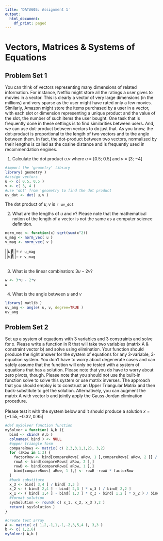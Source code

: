 ```yaml
---
title: 'DATA605: Assignment 1'
output:
  html_document:
    df_print: paged
---
```

# Vectors, Matrices & Systems of Equations 
## Problem Set 1

You can think of vectors representing many dimensions of related information. For
instance, Netflix might store all the ratings a user gives to movies in a vector. This is
clearly a vector of very large dimensions (in the millions) and very sparse as the user might
have rated only a few movies. Similarly, Amazon might store the items purchased by a user
in a vector, with each slot or dimension representing a unique product and the value of the
slot, the number of such items the user bought. One task that is frequently done in these
settings is to find similarities between users. And, we can use dot-product between vectors
to do just that. As you know, the dot-product is proportional to the length of two vectors
and to the angle between them. In fact, the dot-product between two vectors, normalized
by their lengths is called as the cosine distance and is frequently used in recommendation
engines.  

1. Calculate the dot product $u.v$ where $u$ = [0.5; 0.5] and $v$ = [3; −4]

```r
#import the 'geometry' library
library( geometry )
#assign vectors
u <- c( 0.5, 0.5 )
v <- c( 3, 4 )
#use 'dot' from 'geometry to find the dot product
uv_dot <- dot( u,v )
```

The dot product of $u,v$ is `r uv_dot`
<br>

2. What are the lengths of $u$ and $v$? Please note that the mathematical notion of the
length of a vector is not the same as a computer science definition.
```r
norm_vec <- function(x) sqrt(sum(x^2))
u_mag <- norm_vec( u )
v_mag <- norm_vec( v )
```
$||\vec u|| =$ `r u_mag`  
$||\vec v|| =$ `r v_mag`  
<br>

3. What is the linear combination: $3u − 2v$?
```r
w <- 3*u - 2*v
w
```

4. What is the angle between $u$ and $v$
```r
library( matlib )
uv_ang <- angle( u, v, degree=TRUE )
uv_ang
```


## Problem Set 2
Set up a system of equations with 3 variables and 3 constraints and solve for x. Please
write a function in R that will take two variables (matrix A & constraint vector b) and
solve using elimination. Your function should produce the right answer for the system of
equations for any 3-variable, 3-equation system. You don’t have to worry about degenerate
cases and can safely assume that the function will only be tested with a system of equations
that has a solution. Please note that you do have to worry about zero pivots, though. Please
note that you should not use the built-in function solve to solve this system or use matrix
inverses. The approach that you should employ is to construct an Upper Triangular Matrix
and then back-substitute to get the solution. Alternatively, you can augment the matrix
A with vector b and jointly apply the Gauss Jordan elimination procedure.  
<br>
Please test it with the system below and it should produce a solution $x = [−1.55, −0.32, 0.95]$   
\begin{equation*}
\begin{bmatrix} 
1 \\ 
2 \\ 
6 
\end{bmatrix} 
=
\begin{bmatrix} 1 & 1 & 3 \\ 2 & -1 & 5 \\ -1 & -2 & 4  \end{bmatrix} \times \left[ \begin{array}{c} x_1 \\ x_2 \\ x_3 \end{array} \right]
\end{equation*}

```r
#def mySolver function function
mySolver = function( A,b ){
  bind <- cbind( A,b )
  colnames( bind ) <- NULL
  #upper triangle form
  compareRows <- matrix( c( 2,3,3,1,1,2), 3,2)
  for (aRow in 1:3) {
    factorRow <- bind[compareRows[ aRow, 1 ],compareRows[ aRow, 2 ]] / bind[compareRows[ aRow, 2 ],compareRows[ aRow, 2 ]]
    rowA <- bind[compareRows[ aRow, 2 ],]
    rowB <- bind[compareRows[ aRow, 1 ],]
    bind[compareRows[ aRow, 1 ],] <- rowB -rowA * factorRow
  }
  #back substitute
  x_3 <- bind[ 3,4 ] / bind[ 3,3 ]
  x_2 <- ( bind[ 2,4 ] - bind[ 2,3 ] * x_3 ) / bind[ 2,2 ]
  x_1 <- ( bind[ 1,4 ] - bind[ 1,3 ] * x_3 - bind[ 1,2 ] * x_2 ) / bind[ 1,1 ]
  #format solution
  sysSolution <- round( c( x_1, x_2, x_3 ),2 )
  return( sysSolution )
}
```


```r
#create test array
A <- matrix( c( 1,2,-1,1,-1,-2,3,5,4 ), 3,3 )
b <- c( 1,2,6)
mySolver( A,b )
```







